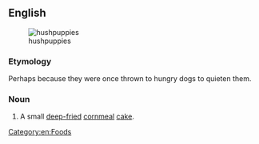 ==English==
{{wikipedia}}
[[Image:Hushpuppies 5stack.jpg|thumb|hushpuppies]]

===Etymology===
Perhaps because they were once thrown to hungry dogs to quieten them.

===Noun===
{{en-noun|hushpuppies}}

# {{label|en|southern US}} A small [[deep-fried]] [[cornmeal]] [[cake]].

[[Category:en:Foods]]